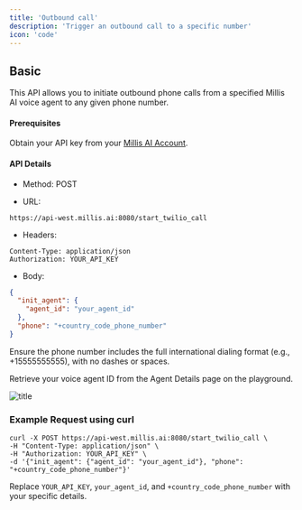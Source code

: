 ```yaml
---
title: 'Outbound call'
description: 'Trigger an outbound call to a specific number'
icon: 'code'
---
```


## Basic

This API allows you to initiate outbound phone calls from a specified Millis AI voice agent to any given phone number.

#### Prerequisites

Obtain your API key from your [Millis AI Account](https://app.millis.ai/settings/keys).

#### API Details

- Method: POST

- URL: 
```console
https://api-west.millis.ai:8080/start_twilio_call
```

- Headers:
```console
Content-Type: application/json
Authorization: YOUR_API_KEY
```
- Body:

```json
{
  "init_agent": {
    "agent_id": "your_agent_id"
  },
  "phone": "+country_code_phone_number"
}
```

<Tip>

Ensure the phone number includes the full international dialing format (e.g., +15555555555), with no dashes or spaces.

Retrieve your voice agent ID from the Agent Details page on the playground.

![title](/images/get-agent-id.png)

</Tip>

### Example Request using curl

```console
curl -X POST https://api-west.millis.ai:8080/start_twilio_call \
-H "Content-Type: application/json" \
-H "Authorization: YOUR_API_KEY" \
-d '{"init_agent": {"agent_id": "your_agent_id"}, "phone": "+country_code_phone_number"}'
```

Replace `YOUR_API_KEY`, `your_agent_id`, and `+country_code_phone_number` with your specific details.